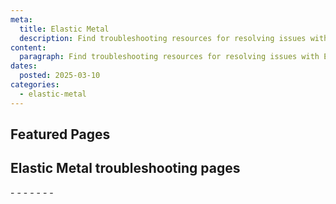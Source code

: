 ```yaml
---
meta:
  title: Elastic Metal
  description: Find troubleshooting resources for resolving issues with Elastic Metal.
content:
  paragraph: Find troubleshooting resources for resolving issues with Elastic Metal.
dates:
  posted: 2025-03-10
categories:
  - elastic-metal
---
```


<ProductHeader
  productName="Elastic Metal troubleshooting"
  productLogo="elasticMetal"
  description="Learn how to fix common issues with Scaleway Elastic Metal servers."
/>

## Featured Pages

<Grid>
    <DefaultCard
      title="Elastic Metal FAQ"
      description="General info on Elastic Metal servers."
      url="/elastic-metal/faq/"
      label="See more"
    />
    <DefaultCard
      title="Elastic Metal server datasheet"
      description="Tech specs for Elastic Metal servers."
      url="/elastic-metal/reference-content/elastic-metal-datasheet/"
      label="See more"
    />
    <DefaultCard
      title="Troubleshooting common Elastic Metal server access issues"
      description="Fix common server access errors."
      url="/elastic-metal/troubleshooting/troubleshoot-access-issues/"
      label="See more"
    />
</Grid>
<Grid>
    <DefaultCard
      title="Enabling SSH on Elastic Metal servers"
      description="Enable SSH on virtualization distros."
      url="/elastic-metal/troubleshooting/enable-ssh-virtualization-distribution/"
      label="See more"
    />
    <DefaultCard
      title="Replacing a failed drive in a RAID1 software RAID"
      description="Replace a failed drive in RAID1."
      url="/elastic-metal/troubleshooting/replace-failed-drive-software-raid/"
      label="See more"
    />
    <DefaultCard
      title="Elastic Metal shared responsibility"
      description="Roles of Scaleway and users explained."
      url="/elastic-metal/reference-content/shared-responsibility-model/"
      label="See more"
    />
</Grid>

## Elastic Metal troubleshooting pages

<LinksList>
  - <LinkList to="/elastic-metal/troubleshooting/enable-ssh-virtualization-distribution/" label="Enabling SSH on Elastic Metal servers running virtualization distributions" />
  - <LinkList to="/elastic-metal/troubleshooting/replace-failed-drive-software-raid/" label="Replacing a failed drive in a RAID1 software RAID" />
  - <LinkList to="/elastic-metal/troubleshooting/reset-admin-password-windows-server/" label="Resetting the Administrator password on Windows Server OS" />
  - <LinkList to="/elastic-metal/troubleshooting/troubleshoot-access-issues/" label="Troubleshooting common Elastic Metal server access issues" />
  - <LinkList to="/elastic-metal/troubleshooting/troubleshoot-installation/" label="Troubleshooting an Elastic Metal server blocked installation" />
  - <LinkList to="/elastic-metal/troubleshooting/troubleshoot-remote-access-issues/" label="Troubleshooting remote access (KVM over IP) issues on Elastic Metal servers" />
  - <LinkList to="/elastic-metal/troubleshooting/troubleshoot-ssh-issues/" label="Troubleshooting SSH connection issues on Elastic Metal servers" />
</LinksList>